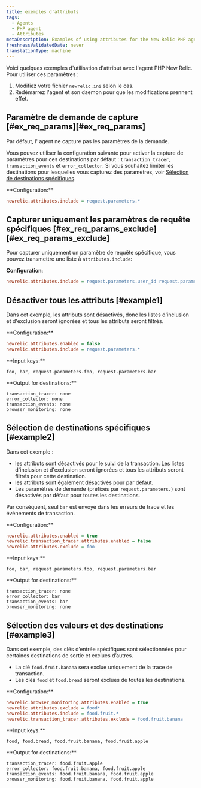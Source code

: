 ```yaml
---
title: exemples d'attributs
tags:
  - Agents
  - PHP agent
  - Attributes
metaDescription: Examples of using attributes for the New Relic PHP agent.
freshnessValidatedDate: never
translationType: machine
---
```


Voici quelques exemples d'utilisation d'attribut avec l'agent PHP New Relic. Pour utiliser ces paramètres :

1. Modifiez votre fichier `newrelic.ini` selon le cas.
2. Redémarrez l'agent et son daemon pour que les modifications prennent effet.

## Paramètre de demande de capture [#ex\_req\_params][#ex_req_params]

Par défaut, l' agent ne capture pas les paramètres de la demande.

Vous pouvez utiliser la configuration suivante pour activer la capture de paramètres pour ces destinations par défaut : `transaction_tracer`, `transaction_events` et `error_collector`. Si vous souhaitez limiter les destinations pour lesquelles vous capturez des paramètres, voir [Sélection de destinations spécifiques](#example2).

<DNT>
  **Configuration:**
</DNT>

```ini
newrelic.attributes.include = request.parameters.*
```

## Capturer uniquement les paramètres de requête spécifiques [#ex\_req\_params\_exclude][#ex_req_params_exclude]

Pour capturer uniquement un paramètre de requête spécifique, vous pouvez transmettre une liste à `attributes.include`:

<DNT>**Configuration**</DNT>:

```ini
newrelic.attributes.include = request.parameters.user_id request.parameters.product_id
```

## Désactiver tous les attributs [#example1]

Dans cet exemple, les attributs sont désactivés, donc les listes d'inclusion et d'exclusion seront ignorées et tous les attributs seront filtrés.

<DNT>
  **Configuration:**
</DNT>

```ini
newrelic.attributes.enabled = false
newrelic.attributes.include = request.parameters.*
```

<DNT>
  **Input keys:**
</DNT>

```
foo, bar, request.parameters.foo, request.parameters.bar
```

<DNT>
  **Output for destinations:**
</DNT>

```
transaction_tracer: none
error_collector: none
transaction_events: none
browser_monitoring: none
```

## Sélection de destinations spécifiques [#example2]

Dans cet exemple :

* les attributs sont désactivés pour le suivi de la transaction. Les listes d'inclusion et d'exclusion seront ignorées et tous les attributs seront filtrés pour cette destination.
* les attributs sont également désactivés pour <InlinePopover type="browser" />par défaut.
* Les paramètres de demande (préfixés par `request.parameters.`) sont désactivés par défaut pour toutes les destinations.

Par conséquent, seul `bar` est envoyé dans les erreurs de trace et les événements de transaction.

<DNT>
  **Configuration:**
</DNT>

```ini
newrelic.attributes.enabled = true
newrelic.transaction_tracer.attributes.enabled = false
newrelic.attributes.exclude = foo
```

<DNT>
  **Input keys:**
</DNT>

```
foo, bar, request.parameters.foo, request.parameters.bar
```

<DNT>
  **Output for destinations:**
</DNT>

```
transaction_tracer: none
error_collector: bar
transaction_events: bar
browser_monitoring: none
```

## Sélection des valeurs et des destinations [#example3]

Dans cet exemple, des clés d’entrée spécifiques sont sélectionnées pour certaines destinations de sortie et exclues d’autres.

* La clé `food.fruit.banana` sera exclue uniquement de la trace de transaction.
* Les clés `food` et `food.bread` seront exclues de toutes les destinations.

<DNT>
  **Configuration:**
</DNT>

```ini
newrelic.browser_monitoring.attributes.enabled = true
newrelic.attributes.exclude = food*
newrelic.attributes.include = food.fruit.*
newrelic.transaction_tracer.attributes.exclude = food.fruit.banana
```

<DNT>
  **Input keys:**
</DNT>

```
food, food.bread, food.fruit.banana, food.fruit.apple
```

<DNT>
  **Output for destinations:**
</DNT>

```
transaction_tracer: food.fruit.apple
error_collector: food.fruit.banana, food.fruit.apple
transaction_events: food.fruit.banana, food.fruit.apple
browser_monitoring: food.fruit.banana, food.fruit.apple
```